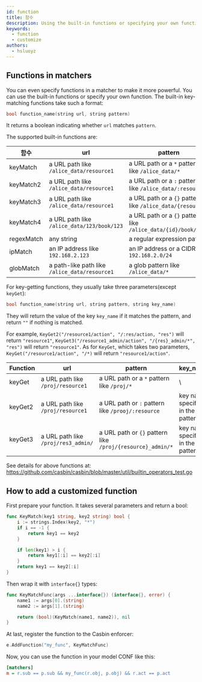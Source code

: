 ```yaml
---
id: function
title: 함수
description: Using the built-in functions or specifying your own function
keywords:
  - function
  - customize
authors:
  - hsluoyz
---
```




## Functions in matchers

You can even specify functions in a matcher to make it more powerful. You can use the built-in functions or specify your own function. The built-in key-matching functions take such a format:

```c
bool function_name(string url, string pattern)
```

It returns a boolean indicating whether `url` matches `pattern`.

The supported built-in functions are:

| 함수         | url                                           | pattern                                                        | 사례                                                                                                                                                                                                    |
| ---------- | --------------------------------------------- | -------------------------------------------------------------- | ----------------------------------------------------------------------------------------------------------------------------------------------------------------------------------------------------- |
| keyMatch   | a URL path like `/alice_data/resource1`       | a URL path or a `*` pattern like `/alice_data/*`               | [keymatch_model.conf](https://github.com/casbin/casbin/blob/master/examples/keymatch_model.conf)/[keymatch_policy.csv](https://github.com/casbin/casbin/blob/master/examples/keymatch_policy.csv)     |
| keyMatch2  | a URL path like `/alice_data/resource1`       | a URL path or a `:` pattern like `/alice_data/:resource`       | [keymatch2_model.conf](https://github.com/casbin/casbin/blob/master/examples/keymatch2_model.conf)/[keymatch2_policy.csv](https://github.com/casbin/casbin/blob/master/examples/keymatch2_policy.csv) |
| keyMatch3  | a URL path like `/alice_data/resource1`       | a URL path or a `{}` pattern like `/alice_data/{resource}`     | https://github.com/casbin/casbin/blob/277c1a2b85698272f764d71a94d2595a8d425915/util/builtin_operators_test.go#L171-L196                                                                             |
| keyMatch4  | a URL path like `/alice_data/123/book/123`    | a URL path or a `{}` pattern like `/alice_data/{id}/book/{id}` | https://github.com/casbin/casbin/blob/277c1a2b85698272f764d71a94d2595a8d425915/util/builtin_operators_test.go#L208-L222                                                                             |
| regexMatch | any string                                    | a regular expression pattern                                   | [keymatch_model.conf](https://github.com/casbin/casbin/blob/master/examples/keymatch_model.conf)/[keymatch_policy.csv](https://github.com/casbin/casbin/blob/master/examples/keymatch_policy.csv)     |
| ipMatch    | an IP address like `192.168.2.123`            | an IP address or a CIDR like `192.168.2.0/24`                  | [ipmatch_model.conf](https://github.com/casbin/casbin/blob/master/examples/ipmatch_model.conf)/[ipmatch_policy.csv](https://github.com/casbin/casbin/blob/master/examples/ipmatch_policy.csv)         |
| globMatch  | a path-like path like `/alice_data/resource1` | a glob pattern like `/alice_data/*`                            | https://github.com/casbin/casbin/blob/277c1a2b85698272f764d71a94d2595a8d425915/util/builtin_operators_test.go#L426-L466                                                                             |


For key-getting functions, they usually take three parameters(except `keyGet`):

```c
bool function_name(string url, string pattern, string key_name)
```

They will return the value of the key `key_name` if it matches the pattern, and return `""` if nothing is matched.

For example,  `KeyGet2("/resource1/action", "/:res/action, "res")` will return `"resource1"`, `KeyGet3("/resource1_admin/action", "/{res}_admin/*", "res")` will return `"resource1"`. As for `KeyGet`, which takes two parameters, `KeyGet("/resource1/action", "/*)` will return `"resource1/action"`.


| Function | url                                 | pattern                                                    | key_name                          | example                                                                                                                                                                                           |
| -------- | ----------------------------------- | ---------------------------------------------------------- | --------------------------------- | ------------------------------------------------------------------------------------------------------------------------------------------------------------------------------------------------- |
| keyGet   | a URL path like `/proj/resource1`   | a URL path or a `*` pattern like `/proj/*`                 | \                                | [keyget_model.conf](https://github.com/casbin/casbin/blob/master/examples/keyget_model.conf)/[keymatch_policy.csv](https://github.com/casbin/casbin/blob/master/examples/keymatch_policy.csv)     |
| keyGet2  | a URL path like `/proj/resource1`   | a URL path or `:` pattern like `/prooj/:resource`          | key name specified in the pattern | [keyget2_model.conf](https://github.com/casbin/casbin/blob/master/examples/keyget2_model.conf)/[keymatch2_policy.csv](https://github.com/casbin/casbin/blob/master/examples/keymatch2_policy.csv) |
| keyGet3  | a URL path like `/proj/res3_admin/` | a URL path or `{}` pattern like `/proj/{resource}_admin/*` | key name specified in the pattern | https://github.com/casbin/casbin/blob/7bd496f94f5a2739a392d333a9aaaa10ae397673/util/builtin_operators_test.go#L209-L247                                                                         |


See details for above functions at: https://github.com/casbin/casbin/blob/master/util/builtin_operators_test.go

## How to add a customized function

First prepare your function. It takes several parameters and return a bool:

```go
func KeyMatch(key1 string, key2 string) bool {
    i := strings.Index(key2, "*")
    if i == -1 {
        return key1 == key2
    }

    if len(key1) > i {
        return key1[:i] == key2[:i]
    }
    return key1 == key2[:i]
}
```

Then wrap it with `interface{}` types:

```go
func KeyMatchFunc(args ...interface{}) (interface{}, error) {
    name1 := args[0].(string)
    name2 := args[1].(string)

    return (bool)(KeyMatch(name1, name2)), nil
}
```

At last, register the function to the Casbin enforcer:

```go
e.AddFunction("my_func", KeyMatchFunc)
```

Now, you can use the function in your model CONF like this:

```ini
[matchers]
m = r.sub == p.sub && my_func(r.obj, p.obj) && r.act == p.act
```

